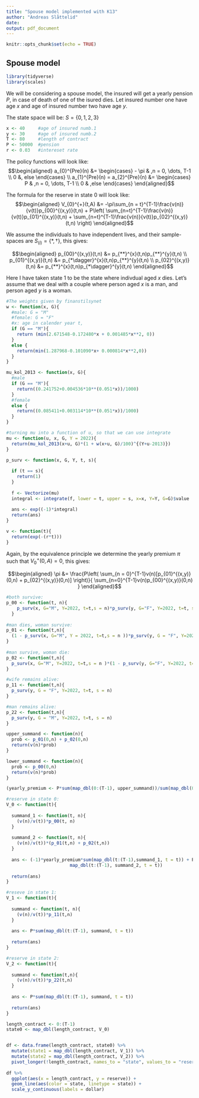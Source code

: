 ```yaml
---
title: "Spouse model implemented with K13"
author: "Andreas Slåttelid"
date: 
output: pdf_document
---
```


```r
knitr::opts_chunk$set(echo = TRUE)
```

## Spouse model

```r
library(tidyverse)
library(scales)
```

We will be considering a spouse model, the insured will get a yearly pension $P$, in case of death of one of the isured dies. Let insured number one have age $x$ and age of insured number two have age $y$.

The state space will be: $S = \{0,1,2,3\}$

```r
x <- 40     #age of insured numb.1
y <- 30     #age of insured numb.2
T <- 80     #length of contract
P <- 50000  #pension
r <- 0.03   #intereset rate
```

The policy functions will look like: $$\begin{aligned}
a_{0}^{Pre}(n) &= \begin{cases}
- \pi  & ,n = 0, \dots, T-1 \\
0 &, else
\end{cases} \\ 
a_{1}^{Pre}(n) = a_{2}^{Pre}(n)  &= \begin{cases}
P  & ,n = 0, \dots, T-1 \\
0  & ,else
\end{cases}
\end{aligned}$$

The formula for the reserve in state $0$ will look like: $$\begin{aligned}
V_{0}^{+}(t,A) &= 
-\pi\sum_{n = t}^{T-1}\frac{v(n)}{v(t)}p_{00}^{(x,y)}(t,n)
+ P\left(
\sum_{n=t}^{T-1}\frac{v(n)}{v(t)}p_{01}^{(x,y)}(t,n) + \sum_{n=t}^{T-1}\frac{v(n)}{v(t)}p_{02}^{(x,y)}(t,n)
\right)
\end{aligned}$$

We assume the individuals to have independent lives, and their sample-spaces are $S_{(i)} = \{*, \dagger\}$, this gives:

$$\begin{aligned}
p_{00}^{(x,y)}(t,n) &= p_{**}^{x}(t,n)p_{**}^{y}(t,n) \\ 
p_{01}^{(x,y)}(t,n) &= p_{*\dagger}^{x}(t,n)p_{**}^{y}(t,n) \\ 
p_{02}^{(x,y)}(t,n) &= p_{**}^{x}(t,n)p_{*\dagger}^{y}(t,n)
\end{aligned}$$

Here I have taken state $1$ to be the state where indivdual aged $x$ dies. Let's assume that we deal with a couple where person aged $x$ is a man, and person aged $y$ is a woman. \newpage

```r
#The weights given by finanstilsynet
w <- function(x, G){
  #male: G = "M"
  #female: G = "F"
  #x: age in calender year t,
  if (G == "M"){
    return (min(2.671548-0.172480*x + 0.001485*x**2, 0))
  } 
  else {
    return(min(1.287968-0.101090*x+ 0.000814*x**2,0))
  }
}

mu_kol_2013 <- function(x, G){
  #male
  if (G == "M"){
    return((0.241752+0.004536*10**(0.051*x))/1000)
  }
  #female
  else {
    return((0.085411+0.003114*10**(0.051*x))/1000)
  }
} 

#turning mu into a function of u, so that we can use integrate 
mu <- function(u, x, G, Y = 2022){
  return(mu_kol_2013(x+u, G)*(1 + w(x+u, G)/100)^{(Y+u-2013)})
}

p_surv <- function(x, G, Y, t, s){
  
  if (t == s){
    return(1)
  }
  
  f <- Vectorize(mu)
  integral <- integrate(f, lower = t, upper = s, x=x, Y=Y, G=G)$value
  
  ans <- exp((-1)*integral)
  return(ans)
}

v <- function(t){
  return(exp(-(r*t)))
}
```

Again, by the equivalence principle we determine the yearly premium $\pi$ such that $V_{0}^{+}(0,A) = 0$, this gives:

$$\begin{aligned}
\pi &= \frac{P\left(
\sum_{n = 0}^{T-1}v(n)[p_{01}^{(x,y)}(0,n) + p_{02}^{(x,y)}(0,n)]
\right)}{
\sum_{n=0}^{T-1}v(n)p_{00}^{(x,y)}(0,n)
}
\end{aligned}$$

\newpage

```r
#both survive:
p_00 <- function(t, n){
    p_surv(x, G="M", Y=2022, t=t,s = n)*p_surv(y, G="F", Y=2022, t=t, s=n)
  }
  
#man dies, woman survive:
p_01 <- function(t,n){
  (1 - p_surv(x, G="M", Y = 2022, t=t,s = n ))*p_surv(y, G = "F", Y=2022, t=t, s = n)
}
  
#man survive, woman die:
p_02 <- function(t,n){
  p_surv(x, G="M", Y=2022, t=t,s = n )*(1 - p_surv(y, G="F", Y=2022, t=t, s = n))
}

#wife remains alive:
p_11 <- function(t,n){
  p_surv(y, G = "F", Y=2022, t=t, s = n)
} 

#man remains alive: 
p_22 <- function(t,n){
  p_surv(y, G = "M", Y=2022, t=t, s = n)
}
```

```r
upper_summand <- function(n){
  prob <- p_01(0,n) + p_02(0,n)
  return(v(n)*prob)
}

lower_summand <- function(n){
  prob <- p_00(0,n)
  return(v(n)*prob)
}

(yearly_premium <- P*sum(map_dbl(0:(T-1), upper_summand))/sum(map_dbl(0:(T-1), lower_summand)))
```

\newpage

```r
#reserve in state 0:
V_0 <- function(t){
  
  summand_1 <- function(t, n){
    (v(n)/v(t))*p_00(t, n)
  }
  
  summand_2 <- function(t, n){
    (v(n)/v(t))*(p_01(t,n) + p_02(t,n))
  }
  
  ans <- (-1)*yearly_premium*sum(map_dbl(t:(T-1),summand_1, t = t)) + P*sum(
                        map_dbl(t:(T-1), summand_2, t = t))
  
  return(ans)
}

#reseve in state 1: 
V_1 <- function(t){
  
  summand <- function(t, n){
    (v(n)/v(t))*p_11(t,n)
  }
  
  ans <- P*sum(map_dbl(t:(T-1), summand, t = t))
  
  return(ans)
}

#reserve in state 2: 
V_2 <- function(t){
  
  summand <- function(t,n){
    (v(n)/v(t))*p_22(t,n)
  }
  
  ans <- P*sum(map_dbl(t:(T-1), summand, t = t))
  
  return(ans)
}
```
\newpage
```r
length_contract <- 0:(T-1)
state0 <- map_dbl(length_contract, V_0)


df <- data.frame(length_contract, state0) %>% 
  mutate(state1 = map_dbl(length_contract, V_1)) %>% 
  mutate(state2 = map_dbl(length_contract, V_2)) %>% 
  pivot_longer(!length_contract, names_to = "state", values_to = "reserve")
  
df %>%
  ggplot(aes(x = length_contract, y = reserve)) +
  geom_line(aes(color = state, linetype = state)) +
  scale_y_continuous(labels = dollar) 
```

